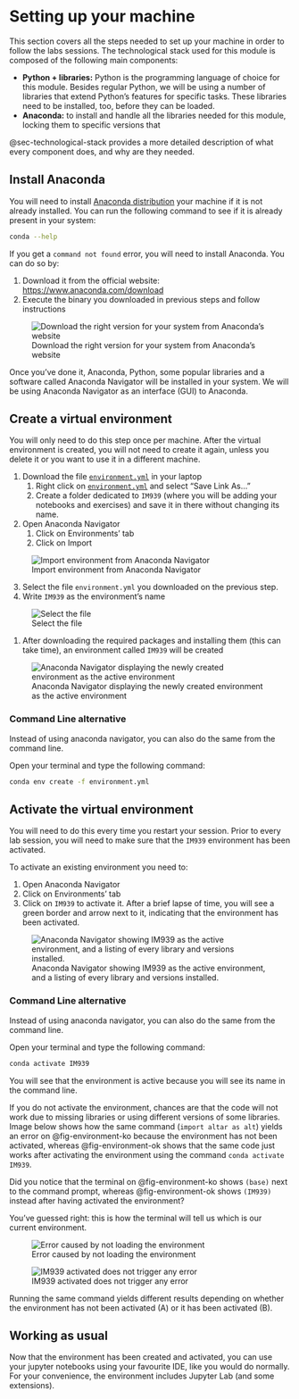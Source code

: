 # Setting up your machine {#sec-setup}

This section covers all the steps needed to set up your machine in order to follow the labs sessions. The technological stack used for this module is composed of the following main components:

- **Python + libraries:** Python is the programming language of choice for this module. Besides regular Python, we will be using a number of libraries that extend Python's features for specific tasks. These libraries need to be installed, too, before they can be loaded.
- **Anaconda:** to install and handle all the libraries needed for this module, locking them to specific versions that 

::: callout-tip

@sec-technological-stack provides a more detailed description of what every component does, and why are they needed.

:::

## Install Anaconda

You will need to install [Anaconda distribution](https://www.anaconda.com) your machine if it is not already installed. You can run the following command to see if it is already present in your system:

``` .bash
conda --help
```

If you get a `command not found` error, you will need to install Anaconda. You can do so by:

1. Download it from the official website: <https://www.anaconda.com/download>
2. Execute the binary you downloaded in previous steps and follow instructions

![Download the right version for your system from Anaconda's website](media/anaconda-download.png){#fig-anaconda-download}

Once you've done it, Anaconda, Python, some popular libraries and a software called Anaconda Navigator will be installed in your system. We will be using Anaconda Navigator as an interface (GUI) to Anaconda.

## Create a virtual environment

::: callout-important

You will only need to do this step once per machine. After the virtual environment is created, you will not need to create it again, unless you delete it or you want to use it in a different machine.

:::

1. Download the file [`environment.yml`](https://github.com/WarwickCIM/IM939_handbook/raw/main/environment.yml) in your laptop
   1. Right click on [`environment.yml`](https://github.com/WarwickCIM/IM939_handbook/raw/main/environment.yml) and select "Save Link As..."
   2. Create a folder dedicated to `IM939` (where you will be adding your notebooks and exercises) and save it in there without changing its name.
2. Open Anaconda Navigator
   1. Click on Environments' tab
   2. Click on Import
   
![Import environment from Anaconda Navigator](media/anaconda-evironment-import.png){#fig-environment-import1}

   3. Select the file `environment.yml` you downloaded on the previous step.
   4. Write `IM939` as the environment's name

![Select the file](media/anaconda-evironment-import-2.png){#fig-environment-import2}

   1. After downloading the required packages and installing them (this can take time), an environment called `IM939` will be created

![Anaconda Navigator displaying the newly created environment as the active environment](media/anaconda-evironment-import-3.png){#fig-environment-created}

::: callout-tip

### Command Line alternative

Instead of using anaconda navigator, you can also do the same from the command line.

Open your terminal and type the following command:

``` .bash
conda env create -f environment.yml
```

:::

## Activate the virtual environment

::: callout-important

You will need to do this every time you restart your session. Prior to every lab session, you will need to make sure that the `IM939`  environment has been activated.  

:::

To activate an existing environment you need to:

1. Open Anaconda Navigator
2. Click on Environments' tab
3. Click on `IM939` to activate it. After a brief lapse of time, you will see a green border and arrow next to it, indicating that the environment has been activated.

![Anaconda Navigator showing IM939 as the active environment, and a listing of every library and versions installed.](media/anaconda-navigator-active.png){#fig-environment-active}


::: callout-tip

### Command Line alternative

Instead of using anaconda navigator, you can also do the same from the command line.

Open your terminal and type the following command:

``` .bash
conda activate IM939
```

You will see that the environment is active because you will see its name in the command line.

:::


::: callout-warning

If you do not activate the environment, chances are that the code will not work due to missing libraries or using different versions of some libraries. Image below shows how the same command (`import altar as alt`) yields an error on @fig-environment-ko because the environment has not been activated, whereas @fig-environment-ok shows that the same code just works after activating the environment using the command `conda activate IM939`.

::: aside

::: callout-tip

Did you notice that the terminal on @fig-environment-ko shows `(base)` next to the command prompt, whereas @fig-environment-ok shows `(IM939)` instead after having activated the environment? 

You've guessed right: this is how the terminal will tell us which is our current environment.

:::

:::

::: {#fig-environments-selected layout-ncol=1}

![Error caused by not loading the environment](media/environment-not-activated.png){#fig-environment-ko}

![IM939 activated does not trigger any error](media/environment-activated.png){#fig-environment-ok}

Running the same command yields different results depending on whether the environment has not been activated (A) or it has been activated (B).
:::


:::

## Working as usual

Now that the environment has been created and activated, you can use your jupyter notebooks using your favourite IDE, like you would do normally. For your convenience, the environment includes Jupyter Lab (and some extensions).
